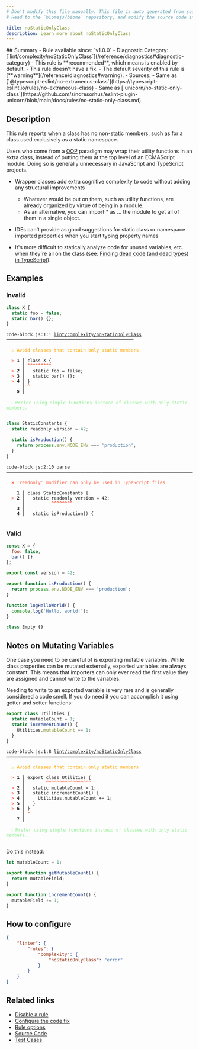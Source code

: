 ```yaml
---
# Don't modify this file manually. This file is auto generated from source, and you will lose your changes next time the website is built.
# Head to the `biomejs/biome` repository, and modify the source code in there.

title: noStaticOnlyClass
description: Learn more about noStaticOnlyClass
---
```


<Tabs>
<TabItem label="JavaScript (and super languages)" icon="seti:javascript">
## Summary
- Rule available since: `v1.0.0`
- Diagnostic Category: [`lint/complexity/noStaticOnlyClass`](/reference/diagnostics#diagnostic-category)
- This rule is **recommended**, which means is enabled by default.
- This rule doesn't have a fix.
- The default severity of this rule is [**warning**](/reference/diagnostics#warning).
- Sources: 
  - Same as [`@typescript-eslint/no-extraneous-class`](https://typescript-eslint.io/rules/no-extraneous-class)
  - Same as [`unicorn/no-static-only-class`](https://github.com/sindresorhus/eslint-plugin-unicorn/blob/main/docs/rules/no-static-only-class.md)

## Description
This rule reports when a class has no non-static members, such as for a class used exclusively as a static namespace.

Users who come from a [OOP](https://en.wikipedia.org/wiki/Object-oriented_programming) paradigm may wrap their utility functions in an extra class,
instead of putting them at the top level of an ECMAScript module. Doing so is generally unnecessary in JavaScript and TypeScript projects.

- Wrapper classes add extra cognitive complexity to code without adding any structural improvements
  - Whatever would be put on them, such as utility functions, are already organized by virtue of being in a module.
  - As an alternative, you can import * as ... the module to get all of them in a single object.


- IDEs can't provide as good suggestions for static class or namespace imported properties when you start typing property names
- It's more difficult to statically analyze code for unused variables, etc. when they're all on the class (see: [Finding dead code (and dead types) in TypeScript](https://effectivetypescript.com/2020/10/20/tsprune)).

## Examples

### Invalid

```js
class X {
  static foo = false;
  static bar() {};
}
```

<pre class="language-text"><code class="language-text">code-block.js:1:1 <a href="https://biomejs.dev/linter/rules/no-static-only-class">lint/complexity/noStaticOnlyClass</a> ━━━━━━━━━━━━━━━━━━━━━━━━━━━━━━━━━━━━━━━━━━━━━━━━<br /><br />  <strong><span style="color: Orange;">⚠</span></strong> <span style="color: Orange;">Avoid classes that contain only static members.</span><br />  <br />  <strong><span style="color: Tomato;">&gt;</span></strong> <strong>1 │ </strong>class X &#123;<br />   <strong>   │ </strong><strong><span style="color: Tomato;">^</span></strong><strong><span style="color: Tomato;">^</span></strong><strong><span style="color: Tomato;">^</span></strong><strong><span style="color: Tomato;">^</span></strong><strong><span style="color: Tomato;">^</span></strong><strong><span style="color: Tomato;">^</span></strong><strong><span style="color: Tomato;">^</span></strong><strong><span style="color: Tomato;">^</span></strong><strong><span style="color: Tomato;">^</span></strong><br />  <strong><span style="color: Tomato;">&gt;</span></strong> <strong>2 │ </strong>  static foo = false;<br />  <strong><span style="color: Tomato;">&gt;</span></strong> <strong>3 │ </strong>  static bar() &#123;&#125;;<br />  <strong><span style="color: Tomato;">&gt;</span></strong> <strong>4 │ </strong>&#125;<br />   <strong>   │ </strong><strong><span style="color: Tomato;">^</span></strong><br />    <strong>5 │ </strong><br />  <br />  <strong><span style="color: lightgreen;">ℹ</span></strong> <span style="color: lightgreen;">Prefer using simple functions instead of classes with only static members.</span><br />  <br /></code></pre>

```js
class StaticConstants {
  static readonly version = 42;

  static isProduction() {
    return process.env.NODE_ENV === 'production';
  }
}
```

<pre class="language-text"><code class="language-text">code-block.js:2:10 parse ━━━━━━━━━━━━━━━━━━━━━━━━━━━━━━━━━━━━━━━━━━━━━━━━━━━━━━━━━━━━━━━━━━━━━━━━━━━<br /><br />  <strong><span style="color: Tomato;">✖</span></strong> <span style="color: Tomato;">'readonly' modifier can only be used in TypeScript files</span><br />  <br />    <strong>1 │ </strong>class StaticConstants &#123;<br />  <strong><span style="color: Tomato;">&gt;</span></strong> <strong>2 │ </strong>  static readonly version = 42;<br />   <strong>   │ </strong>         <strong><span style="color: Tomato;">^</span></strong><strong><span style="color: Tomato;">^</span></strong><strong><span style="color: Tomato;">^</span></strong><strong><span style="color: Tomato;">^</span></strong><strong><span style="color: Tomato;">^</span></strong><strong><span style="color: Tomato;">^</span></strong><strong><span style="color: Tomato;">^</span></strong><strong><span style="color: Tomato;">^</span></strong><br />    <strong>3 │ </strong><br />    <strong>4 │ </strong>  static isProduction() &#123;<br />  <br /></code></pre>

### Valid

```js
const X = {
  foo: false,
  bar() {}
};
```

```js
export const version = 42;

export function isProduction() {
  return process.env.NODE_ENV === 'production';
}

function logHelloWorld() {
  console.log('Hello, world!');
}
```

```js
class Empty {}
```

## Notes on Mutating Variables

One case you need to be careful of is exporting mutable variables. While class properties can be mutated externally, exported variables are always constant. This means that importers can only ever read the first value they are assigned and cannot write to the variables.

Needing to write to an exported variable is very rare and is generally considered a code smell. If you do need it you can accomplish it using getter and setter functions:

```js
export class Utilities {
  static mutableCount = 1;
  static incrementCount() {
    Utilities.mutableCount += 1;
  }
}
```

<pre class="language-text"><code class="language-text">code-block.js:1:8 <a href="https://biomejs.dev/linter/rules/no-static-only-class">lint/complexity/noStaticOnlyClass</a> ━━━━━━━━━━━━━━━━━━━━━━━━━━━━━━━━━━━━━━━━━━━━━━━━<br /><br />  <strong><span style="color: Orange;">⚠</span></strong> <span style="color: Orange;">Avoid classes that contain only static members.</span><br />  <br />  <strong><span style="color: Tomato;">&gt;</span></strong> <strong>1 │ </strong>export class Utilities &#123;<br />   <strong>   │ </strong>       <strong><span style="color: Tomato;">^</span></strong><strong><span style="color: Tomato;">^</span></strong><strong><span style="color: Tomato;">^</span></strong><strong><span style="color: Tomato;">^</span></strong><strong><span style="color: Tomato;">^</span></strong><strong><span style="color: Tomato;">^</span></strong><strong><span style="color: Tomato;">^</span></strong><strong><span style="color: Tomato;">^</span></strong><strong><span style="color: Tomato;">^</span></strong><strong><span style="color: Tomato;">^</span></strong><strong><span style="color: Tomato;">^</span></strong><strong><span style="color: Tomato;">^</span></strong><strong><span style="color: Tomato;">^</span></strong><strong><span style="color: Tomato;">^</span></strong><strong><span style="color: Tomato;">^</span></strong><strong><span style="color: Tomato;">^</span></strong><strong><span style="color: Tomato;">^</span></strong><br />  <strong><span style="color: Tomato;">&gt;</span></strong> <strong>2 │ </strong>  static mutableCount = 1;<br />  <strong><span style="color: Tomato;">&gt;</span></strong> <strong>3 │ </strong>  static incrementCount() &#123;<br />  <strong><span style="color: Tomato;">&gt;</span></strong> <strong>4 │ </strong>    Utilities.mutableCount += 1;<br />  <strong><span style="color: Tomato;">&gt;</span></strong> <strong>5 │ </strong>  &#125;<br />  <strong><span style="color: Tomato;">&gt;</span></strong> <strong>6 │ </strong>&#125;<br />   <strong>   │ </strong><strong><span style="color: Tomato;">^</span></strong><br />    <strong>7 │ </strong><br />  <br />  <strong><span style="color: lightgreen;">ℹ</span></strong> <span style="color: lightgreen;">Prefer using simple functions instead of classes with only static members.</span><br />  <br /></code></pre>

Do this instead:

```js
let mutableCount = 1;

export function getMutableCount() {
  return mutableField;
}

export function incrementCount() {
  mutableField += 1;
}
```

## How to configure
```json title="biome.json"
{
	"linter": {
		"rules": {
			"complexity": {
				"noStaticOnlyClass": "error"
			}
		}
	}
}

```
## Related links

- [Disable a rule](/linter/#disable-a-rule)
- [Configure the code fix](/linter#configure-the-code-fix)
- [Rule options](/linter/#rule-options)
- [Source Code](https://github.com/biomejs/biome/blob/main/crates/biome_js_analyze/src/lint/complexity/no_static_only_class.rs)
- [Test Cases](https://github.com/biomejs/biome/blob/main/crates/biome_js_analyze/tests/specs/complexity/noStaticOnlyClass)

</TabItem>
</Tabs>

